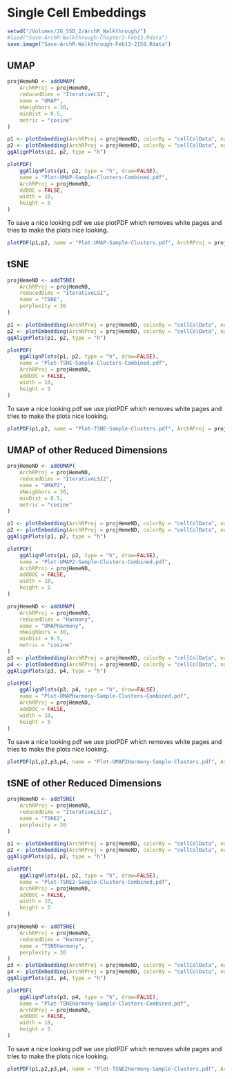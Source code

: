 # Single Cell Embeddings

```r
setwd("/Volumes/JG_SSD_2/ArchR_Walkthrough/")
#load("Save-ArchR-Walkthrough-Chapter1-Feb13.Rdata")
save.image("Save-ArchR-Walkthrough-Feb13-2158.Rdata")
```

## UMAP

```r
projHemeND <- addUMAP(
    ArchRProj = projHemeND, 
    reducedDims = "IterativeLSI", 
    name = "UMAP", 
    nNeighbors = 30, 
    minDist = 0.5, 
    metric = "cosine"
)
```

```r
p1 <- plotEmbedding(ArchRProj = projHemeND, colorBy = "cellColData", name = "Sample", embedding = "UMAP")
p2 <- plotEmbedding(ArchRProj = projHemeND, colorBy = "cellColData", name = "Clusters", embedding = "UMAP")
ggAlignPlots(p1, p2, type = "h")
```

```r
plotPDF(
    ggAlignPlots(p1, p2, type = "h", draw=FALSE), 
    name = "Plot-UMAP-Sample-Clusters-Combined.pdf", 
    ArchRProj = projHemeND,
    ddDOC = FALSE,
    width = 10, 
    height = 5
)
```

To save a nice looking pdf we use plotPDF which removes white pages and tries to make the plots
nice looking.

```r
plotPDF(p1,p2, name = "Plot-UMAP-Sample-Clusters.pdf", ArchRProj = projHemeND, addDOC = FALSE, width = 5, height = 5)
```

## tSNE

```r
projHemeND <- addTSNE(
    ArchRProj = projHemeND, 
    reducedDims = "IterativeLSI", 
    name = "TSNE", 
    perplexity = 30
)
```

```r
p1 <- plotEmbedding(ArchRProj = projHemeND, colorBy = "cellColData", name = "Sample", embedding = "TSNE")
p2 <- plotEmbedding(ArchRProj = projHemeND, colorBy = "cellColData", name = "Clusters", embedding = "TSNE")
ggAlignPlots(p1, p2, type = "h")
```

```r
plotPDF(
    ggAlignPlots(p1, p2, type = "h", draw=FALSE), 
    name = "Plot-TSNE-Sample-Clusters-Combined.pdf", 
    ArchRProj = projHemeND,
    addDOC = FALSE,
    width = 10, 
    height = 5
)
```

To save a nice looking pdf we use plotPDF which removes white pages and tries to make the plots
nice looking.

```r
plotPDF(p1,p2, name = "Plot-TSNE-Sample-Clusters.pdf", ArchRProj = projHemeND, addDOC = FALSE, width = 5, height = 5)
```

## UMAP of other Reduced Dimensions

```r
projHemeND <- addUMAP(
    ArchRProj = projHemeND, 
    reducedDims = "IterativeLSI2", 
    name = "UMAP2", 
    nNeighbors = 30, 
    minDist = 0.5, 
    metric = "cosine"
)

p1 <- plotEmbedding(ArchRProj = projHemeND, colorBy = "cellColData", name = "Sample", embedding = "UMAP2")
p2 <- plotEmbedding(ArchRProj = projHemeND, colorBy = "cellColData", name = "Clusters", embedding = "UMAP2")
ggAlignPlots(p1, p2, type = "h")
```


```r
plotPDF(
    ggAlignPlots(p1, p2, type = "h", draw=FALSE), 
    name = "Plot-UMAP2-Sample-Clusters-Combined.pdf", 
    ArchRProj = projHemeND,
    addDOC = FALSE,
    width = 10, 
    height = 5
)
```

```r
projHemeND <- addUMAP(
    ArchRProj = projHemeND, 
    reducedDims = "Harmony", 
    name = "UMAPHarmony", 
    nNeighbors = 30, 
    minDist = 0.5, 
    metric = "cosine"
)
p3 <- plotEmbedding(ArchRProj = projHemeND, colorBy = "cellColData", name = "Sample", embedding = "UMAPHarmony")
p4 <- plotEmbedding(ArchRProj = projHemeND, colorBy = "cellColData", name = "Clusters", embedding = "UMAPHarmony")
ggAlignPlots(p3, p4, type = "h")
```

```r
plotPDF(
    ggAlignPlots(p3, p4, type = "h", draw=FALSE), 
    name = "Plot-UMAPHarmony-Sample-Clusters-Combined.pdf", 
    ArchRProj = projHemeND,
    addDOC = FALSE,
    width = 10, 
    height = 5
)
```

To save a nice looking pdf we use plotPDF which removes white pages and tries to make the plots
nice looking.

```r
plotPDF(p1,p2,p3,p4, name = "Plot-UMAP2Harmony-Sample-Clusters.pdf", ArchRProj = projHemeND, addDOC = FALSE, width = 5, height = 5)
```

## tSNE of other Reduced Dimensions

```r
projHemeND <- addTSNE(
    ArchRProj = projHemeND, 
    reducedDims = "IterativeLSI2", 
    name = "TSNE2", 
    perplexity = 30
)

p1 <- plotEmbedding(ArchRProj = projHemeND, colorBy = "cellColData", name = "Sample", embedding = "TSNE2")
p2 <- plotEmbedding(ArchRProj = projHemeND, colorBy = "cellColData", name = "Clusters", embedding = "TSNE2")
ggAlignPlots(p1, p2, type = "h")
```


```r
plotPDF(
    ggAlignPlots(p1, p2, type = "h", draw=FALSE), 
    name = "Plot-TSNE2-Sample-Clusters-Combined.pdf", 
    ArchRProj = projHemeND,
    addDOC = FALSE,
    width = 10, 
    height = 5
)
```

```r
projHemeND <- addTSNE(
    ArchRProj = projHemeND, 
    reducedDims = "Harmony", 
    name = "TSNEHarmony", 
    perplexity = 30
)
p3 <- plotEmbedding(ArchRProj = projHemeND, colorBy = "cellColData", name = "Sample", embedding = "TSNEHarmony")
p4 <- plotEmbedding(ArchRProj = projHemeND, colorBy = "cellColData", name = "Clusters", embedding = "TSNEHarmony")
ggAlignPlots(p3, p4, type = "h")
```

```r
plotPDF(
    ggAlignPlots(p3, p4, type = "h", draw=FALSE), 
    name = "Plot-TSNEHarmony-Sample-Clusters-Combined.pdf", 
    ArchRProj = projHemeND,
    addDOC = FALSE,
    width = 10, 
    height = 5
)
```

To save a nice looking pdf we use plotPDF which removes white pages and tries to make the plots
nice looking.

```r
plotPDF(p1,p2,p3,p4, name = "Plot-TSNE2Harmony-Sample-Clusters.pdf", ArchRProj = projHemeND, addDOC = FALSE, width = 5, height = 5)
```



